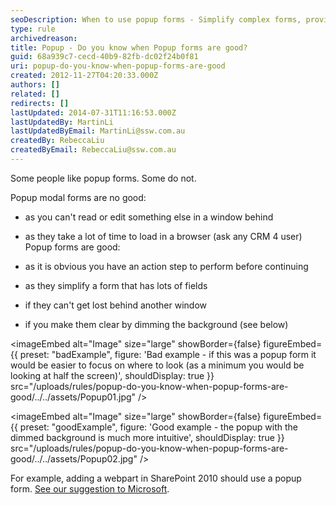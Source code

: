```yaml
---
seoDescription: When to use popup forms - Simplify complex forms, provide clear action steps and avoid distractions.
type: rule
archivedreason:
title: Popup - Do you know when Popup forms are good?
guid: 68a939c7-cecd-40b9-82fb-dc02f24b0f81
uri: popup-do-you-know-when-popup-forms-are-good
created: 2012-11-27T04:20:33.000Z
authors: []
related: []
redirects: []
lastUpdated: 2014-07-31T11:16:53.000Z
lastUpdatedBy: MartinLi
lastUpdatedByEmail: MartinLi@ssw.com.au
createdBy: RebeccaLiu
createdByEmail: RebeccaLiu@ssw.com.au
---
```


Some people like popup forms. Some do not.

Popup modal forms are no good:

* as you can't read or edit something else in a window behind
* as they take a lot of time to load in a browser (ask any CRM 4 user)
Popup forms are good:

* as it is obvious you have an action step to perform before continuing
* as they simplify a form that has lots of fields
* if they can't get lost behind another window
* if you make them clear by dimming the background (see below)

<imageEmbed
  alt="Image"
  size="large"
  showBorder={false}
  figureEmbed={{
    preset: "badExample",
    figure: 'Bad example - if this was a popup form it would be easier to focus on where to look (as a minimum you would be looking at half the screen)',
    shouldDisplay: true
  }}
  src="/uploads/rules/popup-do-you-know-when-popup-forms-are-good/../../assets/Popup01.jpg"
/>

<imageEmbed
  alt="Image"
  size="large"
  showBorder={false}
  figureEmbed={{
    preset: "goodExample",
    figure: 'Good example - the popup with the dimmed background is much more intuitive',
    shouldDisplay: true
  }}
  src="/uploads/rules/popup-do-you-know-when-popup-forms-are-good/../../assets/Popup02.jpg"
/>

For example, adding a webpart in SharePoint 2010 should use a popup form. [See our suggestion to Microsoft](http://www.ssw.com.au/ssw/standards/BetterSoftwareSuggestions/sharepoint.aspx#PopupForm).
